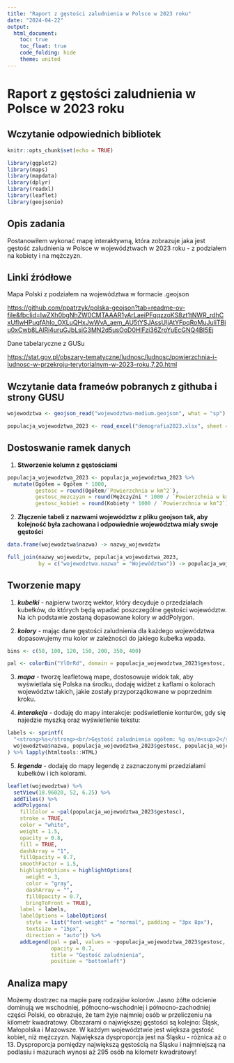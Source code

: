 ---
title: "Raport z gęstości zaludnienia w Polsce w 2023 roku"
date: "2024-04-22"
output: 
  html_document:
    toc: true
    toc_float: true
    code_folding: hide
    theme: united
---

# Raport z gęstości zaludnienia w Polsce w 2023 roku

## Wczytanie odpowiednich bibliotek

```{r setup, include=FALSE, message=FALSE}
knitr::opts_chunk$set(echo = TRUE)

library(ggplot2)
library(maps)
library(mapdata)
library(dplyr)
library(readxl)
library(leaflet)
library(geojsonio)

```

## Opis zadania

Postanowiłem wykonać mapę interaktywną, która zobrazuje jaka jest gęstość zaludnienia w Polsce w województwach w 2023 roku - z podziałem na kobiety i na mężczyzn.

## Linki źródłowe

Mapa Polski z podziałem na województwa w formacie .geojson

<https://github.com/ppatrzyk/polska-geojson?tab=readme-ov-file&fbclid=IwZXh0bgNhZW0CMTAAAR1yArLaeiPFqqzzoKS8zt1tNWR_rdhCxUflwHPuqfAhIo_OXLuQHxJwWvA_aem_AU5tYSJAssUIjAtYFpqRoMuJuliTBiu0xCwb8LAlRi4uruGJbLsiG3MN2d5usOoD0HlFzi36ZroYuEcGNQ4BI5Ej>

Dane tabelaryczne z GUSu

<https://stat.gov.pl/obszary-tematyczne/ludnosc/ludnosc/powierzchnia-i-ludnosc-w-przekroju-terytorialnym-w-2023-roku,7,20.html>

## Wczytanie data frameów pobranych z githuba i strony GUSU

```{r}

wojewodztwa <- geojson_read("wojewodztwa-medium.geojson", what = "sp")

populacja_wojewodztwa_2023 <- read_excel("demografia2023.xlsx", sheet = "demografia2023")

```

## Dostoswanie ramek danych

1.  **Stworzenie kolumn z gęstościami**

```{r}

populacja_wojewodztwa_2023 <- populacja_wojewodztwa_2023 %>% 
  mutate(Ogółem = Ogółem * 1000,
         gestosc = round(Ogółem/`Powierzchnia w km^2`),
         gestosc_mezczyzn = round(Mężczyźni * 1000 / `Powierzchnia w km^2`),
         gestosc_kobiet = round(Kobiety * 1000 / `Powierzchnia w km^2`))

```

2.  **Złączenie tabeli z nazwami województw z pliku geojson tak, aby kolejność była zachowana i odpowiednie województwa miały swoje gęstości**

```{r}

data.frame(wojewodztwa$nazwa) -> nazwy_wojewodztw

full_join(nazwy_wojewodztw, populacja_wojewodztwa_2023, 
          by = c("wojewodztwa.nazwa" = "Województwo")) -> populacja_wojewodztwa_2023

```

## Tworzenie mapy

1.  ***kubełki*** - najpierw tworzę wektor, który decyduje o przedziałach kubełków, do których będą wpadać poszczególne gęstości województw. Na ich podstawie zostaną dopasowane kolory w addPolygon.

2.  ***kolory*** - mając dane gęstości zaludnienia dla każdego województwa dopasowujemy mu kolor w zależności do jakiego kubełka wpada.

```{r}

bins <- c(50, 100, 120, 150, 200, 350, 400)

pal <- colorBin("YlOrRd", domain = populacja_wojewodztwa_2023$gestosc, bins = bins)

```

3.  ***mapa*** - tworzę leafletową mape, dostosowuje widok tak, aby wyświetlała się Polska na środku, dodaję widżet z kaflami o kolorach województw takich, jakie zostały przyporządkowane w poprzednim kroku.

4.  ***interakcja*** - dodaję do mapy interakcje: podświetlenie konturów, gdy się najedzie myszką oraz wyświetlenie tekstu:

```{r}

labels <- sprintf(
  "<strong>%s</strong><br/>Gęstość zaludnienia ogółem: %g os/m<sup>2</sup><br/>Gęstość zaludnienia kobiet: %g os/m<sup>2</sup><br/>Gęstość zaludnienia mężczyzn: %g os/m<sup>2</sup>",
  wojewodztwa$nazwa, populacja_wojewodztwa_2023$gestosc, populacja_wojewodztwa_2023$gestosc_kobiet, populacja_wojewodztwa_2023$gestosc_mezczyzn
) %>% lapply(htmltools::HTML)

```

5.  ***legenda*** - dodaję do mapy legendę z zaznaczonymi przedziałami kubełków i ich kolorami.

```{r}

leaflet(wojewodztwa) %>% 
  setView(18.96020, 52, 6.25) %>% 
  addTiles() %>%
  addPolygons(
    fillColor = ~pal(populacja_wojewodztwa_2023$gestosc),
    stroke = TRUE,
    color = "white",
    weight = 1.5,
    opacity = 0.8,
    fill = TRUE,
    dashArray = "1",
    fillOpacity = 0.7,
    smoothFactor = 1.5,
    highlightOptions = highlightOptions(
      weight = 3,
      color = "gray",
      dashArray = "",
      fillOpacity = 0.7,
      bringToFront = TRUE),
    label = labels,
    labelOptions = labelOptions(
      style = list("font-weight" = "normal", padding = "3px 8px"),
      textsize = "15px",
      direction = "auto")) %>% 
    addLegend(pal = pal, values = ~populacja_wojewodztwa_2023$gestosc, 
              opacity = 0.7, 
              title = "Gęstość zaludnienia",
              position = "bottomleft")

```

## Analiza mapy

Możemy dostrzec na mapie parę rodzajów kolorów. Jasno żółte odcienie dominują we wschodniej, północno-wschodniej i północno-zachodniej części Polski, co obrazuje, że tam żyje najmniej osób w przeliczeniu na kilometr kwadratowy. Obszarami o największej gęstości są kolejno: Śląsk, Małopolska i Mazowsze. W każdym województwie jest większa gęstość kobiet, niż mężczyzn. Największa dysproporcja jest na Śląsku - różnica aż o 13. Dysproporcja pomiędzy największą gęstością na Śląsku i najmniejszą na podlasiu i mazurach wynosi aż 295 osób na kilometr kwadratowy!
